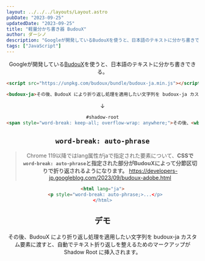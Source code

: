 ```yaml
---
layout: ../../../layouts/Layout.astro
pubDate: "2023-09-25"
updatedDate: "2023-09-25"
title: "軽量分かち書き器 BudouX"
author: ダーシノ
description: "Googleが開発しているBudouXを使うと、日本語のテキストに分かち書きできる。"
tags: ["JavaScript"]
---
```



<Header {...frontmatter} />

Googleが開発している[BudouX](https://github.com/google/budoux)を使うと、日本語のテキストに分かち書きできる。

```html
<script src="https://unpkg.com/budoux/bundle/budoux-ja.min.js"></script>

<budoux-ja>その後、BudouX により折り返し処理を適用したい文字列を budoux-ja カスタム要素に渡すと、自動でテキスト折り返しを整えるためのマークアップが Shadow Root に挿入されます。</budoux-ja>
```
↓
```html
#shadow-root
<span style="word-break: keep-all; overflow-wrap: anywhere;">その後、<wbr>BudouX に<wbr>より<wbr>折り返し処理を<wbr>適用したい<wbr>文字列を<wbr> budoux-ja カスタム要素に<wbr>渡すと、<wbr>自動で<wbr>テキスト折り返しを<wbr>整える<wbr>ための<wbr>マークアップが<wbr> Shadow Root に<wbr>挿入されます。</span>
```

## `word-break: auto-phrase`

> Chrome 119以降ではlang属性がjaで指定された要素について、**CSSで`word-break: auto-phrase`と指定された部分がBudouXによって分節区切りで折り返されるようになります。**
> https://developers-jp.googleblog.com/2023/09/budoux-adobe.html

```html
<html lang="ja">
  <p style="word-break: auto-phrase;>...</p>
</html>
```

## デモ

<p style="word-break: auto-phrase;">その後、BudouX により折り返し処理を適用したい文字列を budoux-ja カスタム要素に渡すと、自動でテキスト折り返しを整えるためのマークアップが Shadow Root に挿入されます。</p>

